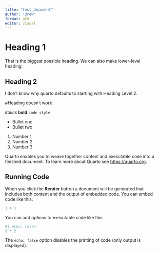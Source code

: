 ```yaml
---
title: "test_document"
author: "Drew"
format: gfm
editor: visual
---
```


# Heading 1

That is the biggest possible heading. We can also make lower-level heading:

## Heading 2

I don't know why quarto defaults to starting with Heading Level 2.

#Heading doesn't work

*italics* **bold** `code style`

-   Bullet one
-   Bullet two

1.  Number 1
2.  Number 2
3.  Number 3

Quarto enables you to weave together content and executable code into a finished document. To learn more about Quarto see <https://quarto.org>.

## Running Code

When you click the **Render** button a document will be generated that includes both content and the output of embedded code. You can embed code like this:

```r
1 + 1
```

You can add options to executable code like this

```r
#| echo: false
2 * 2
```

The `echo: false` option disables the printing of code (only output is displayed).
